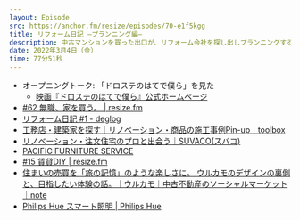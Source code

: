 ```yaml
---
layout: Episode
src: https://anchor.fm/resize/episodes/70-e1f5kgg
title: リフォーム日記 —プランニング編—
description: 中古マンションを買った出口が、リフォーム会社を探し出しプランニングするまでに使ったサービスや苦労したこと、仕事との共通点などを話しました。
date: 2022年3月4日（金）
time: 77分51秒
---
```


- オープニングトーク: 「ドロステのはてで僕ら」を見た
    - [映画『ドロステのはてで僕ら』公式ホームページ](http://www.europe-kikaku.com/droste/)
- [#62 無職、家を買う。 | resize.fm](https://resize.fm/ep/62-buying-a-home)
- [リフォーム日記 #1 - deglog](https://blog.deg.ooo/entry/renovation-diary-1)
- [工務店・建築家を探す｜リノベーション・商品の施工事例Pin-up｜toolbox](https://www.r-toolbox.jp/pro/)
- [リノベーション・注文住宅のプロと出会う｜SUVACO(スバコ)](https://suvaco.jp/)
- [PACIFIC FURNITURE SERVICE](http://pfservice.co.jp/)
- [#15 賃貸DIY | resize.fm](https://resize.fm/ep/15-apartment-diy)
- [住まいの売買を「旅の記憶」のような楽しさに。 ウルカモのデザインの裏側と、目指したい体験の話。｜ウルカモ｜中古不動産のソーシャルマーケット｜note](https://note.com/urucamo/n/nc9c9ff8b3448)
- [Philips Hue スマート照明 | Philips Hue](https://www.philips-hue.com/ja-jp/explore-hue/philips-hue-benefits)
